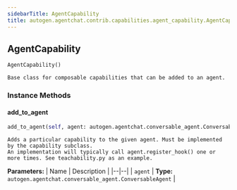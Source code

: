 ```yaml
---
sidebarTitle: AgentCapability
title: autogen.agentchat.contrib.capabilities.agent_capability.AgentCapability
---
```

<h2 id="autogen.agentchat.contrib.capabilities.agent_capability.AgentCapability" class="doc doc-heading">
    <code class="doc-symbol doc-symbol-heading doc-symbol-class"></code>
    <span class="doc doc-object-name doc-class-name">AgentCapability</span>
</h2>

```python
AgentCapability()
```

    Base class for composable capabilities that can be added to an agent.

### Instance Methods

<code class="doc-symbol doc-symbol-heading doc-symbol-method"></code>
#### add_to_agent

```python
add_to_agent(self, agent: autogen.agentchat.conversable_agent.ConversableAgent) -> 
```

    Adds a particular capability to the given agent. Must be implemented by the capability subclass.
    An implementation will typically call agent.register_hook() one or more times. See teachability.py as an example.

<b>Parameters:</b>
| Name | Description |
|--|--|
| `agent` | **Type:** `autogen.agentchat.conversable_agent.ConversableAgent` |

<br />